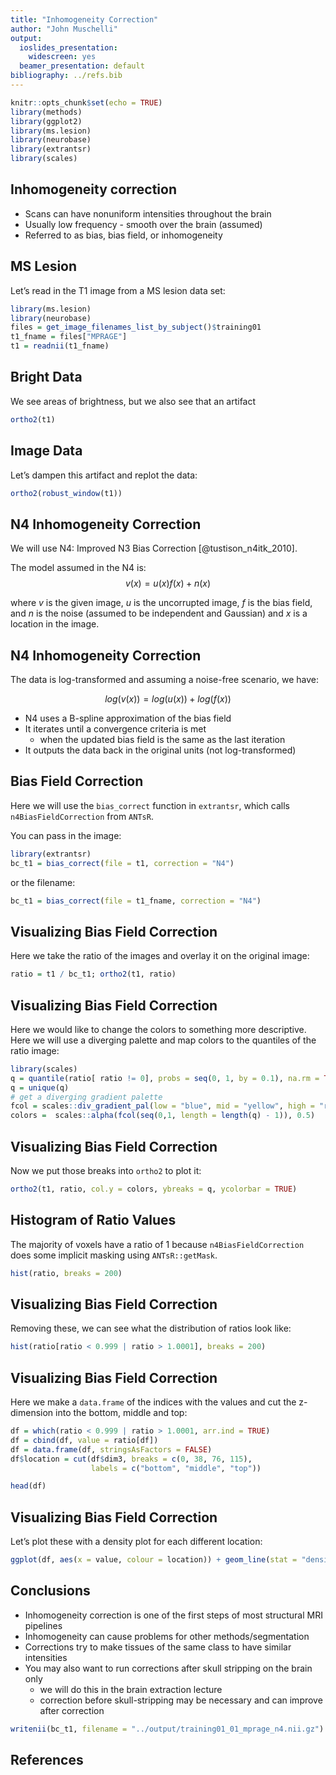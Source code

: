 ```yaml
---
title: "Inhomogeneity Correction"
author: "John Muschelli"
output:
  ioslides_presentation:
    widescreen: yes
  beamer_presentation: default
bibliography: ../refs.bib
---
```


```r
knitr::opts_chunk$set(echo = TRUE)
library(methods)
library(ggplot2)
library(ms.lesion)
library(neurobase)
library(extrantsr)
library(scales)
```

## Inhomogeneity correction

- Scans can have nonuniform intensities throughout the brain
- Usually low frequency - smooth over the brain (assumed)
- Referred to as bias, bias field, or inhomogeneity

## MS Lesion 

Let's read in the T1 image from a MS lesion data set:

```r
library(ms.lesion)
library(neurobase)
files = get_image_filenames_list_by_subject()$training01
t1_fname = files["MPRAGE"]
t1 = readnii(t1_fname)
```

## Bright Data

We see areas of brightness, but we also see that an artifact

```r
ortho2(t1)
```


## Image Data

Let's dampen this artifact and replot the data: 

```r
ortho2(robust_window(t1))
```


## N4 Inhomogeneity Correction

We will use N4: Improved N3 Bias Correction [@tustison_n4itk_2010].  

The model assumed in the N4 is:
$$
v(x) = u(x)f(x) + n(x)
$$

where $v$ is the given image, $u$ is the uncorrupted image, $f$ is the bias field, and $n$ is the noise (assumed to be independent and Gaussian) and $x$ is a location in the image.


## N4 Inhomogeneity Correction

The data is log-transformed and assuming a noise-free scenario, we have:

$$
log(v(x)) = log(u(x)) + log( f(x) )
$$

- N4 uses a B-spline approximation of the bias field
- It iterates until a convergence criteria is met
    - when the updated bias field is the same as the last iteration
- It outputs the data back in the original units (not log-transformed)

## Bias Field Correction

Here we will use the `bias_correct` function in `extrantsr`, which calls `n4BiasFieldCorrection` from `ANTsR`.  

You can pass in the image:
```r
library(extrantsr)
bc_t1 = bias_correct(file = t1, correction = "N4")
```

or the filename:

```r
bc_t1 = bias_correct(file = t1_fname, correction = "N4")
```


## Visualizing Bias Field Correction

Here we take the ratio of the images and overlay it on the original image:

```r
ratio = t1 / bc_t1; ortho2(t1, ratio)
```

## Visualizing Bias Field Correction

Here we would like to change the colors to something more descriptive.  Here we will use a diverging palette and map colors to the quantiles of the ratio image:

```r
library(scales)
q = quantile(ratio[ ratio != 0], probs = seq(0, 1, by = 0.1), na.rm = TRUE)
q = unique(q)
# get a diverging gradient palette
fcol = scales::div_gradient_pal(low = "blue", mid = "yellow", high = "red") 
colors =  scales::alpha(fcol(seq(0,1, length = length(q) - 1)), 0.5)
```

## Visualizing Bias Field Correction

Now we put those breaks into `ortho2` to plot it:

```r
ortho2(t1, ratio, col.y = colors, ybreaks = q, ycolorbar = TRUE)
```


## Histogram of Ratio Values

The majority of voxels have a ratio of $1$ because `n4BiasFieldCorrection` does some implicit masking using `ANTsR::getMask`.

```r
hist(ratio, breaks = 200)
```

<!-- ## Getting a Mask -->

<!-- If we wanted, we can get that mask using `oMask`: -->

<!-- ```{r ratio_hist_plot} -->
<!-- mask = oMask(t1) -->
<!-- ``` -->

## Visualizing Bias Field Correction

Removing these, we can see what the distribution of ratios look like:

```r
hist(ratio[ratio < 0.999 | ratio > 1.0001], breaks = 200)
```


## Visualizing Bias Field Correction

Here we make a `data.frame` of the indices with the values and cut the z-dimension into the bottom, middle and top:

```r
df = which(ratio < 0.999 | ratio > 1.0001, arr.ind = TRUE)
df = cbind(df, value = ratio[df])
df = data.frame(df, stringsAsFactors = FALSE)
df$location = cut(df$dim3, breaks = c(0, 38, 76, 115),
                  labels = c("bottom", "middle", "top"))
```
```r
head(df)
```

## Visualizing Bias Field Correction

Let's plot these with a density plot for each different location:
```r
ggplot(df, aes(x = value, colour = location)) + geom_line(stat = "density")
```

## Conclusions

- Inhomogeneity correction is one of the first steps of most structural MRI pipelines
- Inhomogeneity can cause problems for other methods/segmentation
- Corrections try to make tissues of the same class to have similar intensities
- You may also want to run corrections after skull stripping on the brain only
    - we will do this in the brain extraction lecture
    - correction before skull-stripping may be necessary and can improve after correction


```r
writenii(bc_t1, filename = "../output/training01_01_mprage_n4.nii.gz")
```

## References


